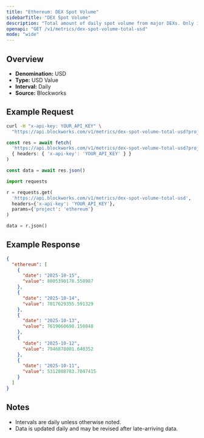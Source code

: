 ```yaml
---
title: "Ethereum: DEX Spot Volume"
sidebarTitle: "DEX Spot Volume"
description: "Total amount of daily spot volume from major DEXs. Only includes volumes from fee-paying liquidity pools."
openapi: "GET /v1/metrics/dex-spot-volume-total-usd"
mode: "wide"
---
```


## Overview

- **Denomination:** USD
- **Type:** USD Value
- **Interval:** Daily
- **Source:** Blockworks

## Example Request

<CodeGroup>

```bash cURL
curl -H "x-api-key: YOUR_API_KEY" \
  "https://api.blockworks.com/v1/metrics/dex-spot-volume-total-usd?project=ethereum"
```

```typescript TypeScript
const res = await fetch(
  'https://api.blockworks.com/v1/metrics/dex-spot-volume-total-usd?project=ethereum',
  { headers: { 'x-api-key': 'YOUR_API_KEY' } }
)

const data = await res.json()
```

```python Python
import requests

r = requests.get(
  'https://api.blockworks.com/v1/metrics/dex-spot-volume-total-usd',
  headers={'x-api-key': 'YOUR_API_KEY'},
  params={'project': 'ethereum'}
)

data = r.json()
```

</CodeGroup>

## Example Response

```json
{
  "ethereum": [
    {
      "date": "2025-10-15",
      "value": 8005390178.558987
    },
    {
      "date": "2025-10-14",
      "value": 7817629355.591329
    },
    {
      "date": "2025-10-13",
      "value": 7619060698.150848
    },
    {
      "date": "2025-10-12",
      "value": 7946878001.640352
    },
    {
      "date": "2025-10-11",
      "value": 5312808783.7047415
    }
  ]
}
```

## Notes
- Intervals are daily unless otherwise noted.
- Data is updated daily and may be revised after late-arriving data.